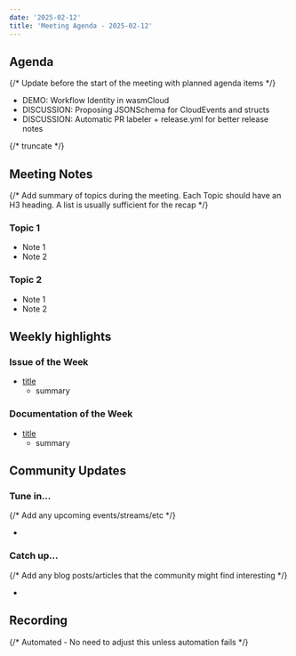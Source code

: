 ```yaml
---
date: '2025-02-12'
title: 'Meeting Agenda - 2025-02-12'
---
```


## Agenda

{/* Update before the start of the meeting with planned agenda items */}

- DEMO: Workflow Identity in wasmCloud
- DISCUSSION: Proposing JSONSchema for CloudEvents and structs
- DISCUSSION: Automatic PR labeler + release.yml for better release notes

{/* truncate */}

## Meeting Notes

{/* Add summary of topics during the meeting. Each Topic should have an H3 heading. A list is usually sufficient for the recap */}

### Topic 1

- Note 1
- Note 2

### Topic 2

- Note 1
- Note 2

## Weekly highlights

### Issue of the Week

- [title](https://github.com/wasmcloud/wasmcloud/issues/)
  - summary

### Documentation of the Week

- [title](/docs/intro)
  - summary

## Community Updates

### Tune in…

{/* Add any upcoming events/streams/etc */}

-

### Catch up…

{/* Add any blog posts/articles that the community might find interesting */}

-

## Recording

{/* Automated - No need to adjust this unless automation fails */}

<YouTube url="https://www.youtube.com/watch?v=xV0BEPsNPIM" />
